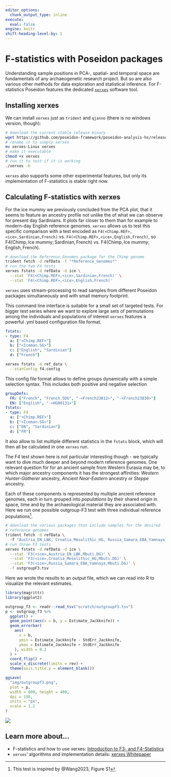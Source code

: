 ```yaml
---
editor_options: 
  chunk_output_type: inline
execute: 
  eval: false
engine: knitr
shift-heading-level-by: 1
---
```


# F-statistics with Poseidon packages

Understanding sample positions in PCA-, spatial- and temporal space are fundamentals of any archaeogenetic research project. But so are also various other methods for data exploration and statistical inference. For F-statistics Poseidon features the dedicated [`xerxes`](https://www.poseidon-adna.org/#/xerxes) software tool.

## Installing xerxes

We can install `xerxes` just as `trident` and `qjanno` (there is no windows version, though):

```bash
# download the current stable release binary
wget https://github.com/poseidon-framework/poseidon-analysis-hs/releases/latest/download/xerxes-Linux
# rename it to simply xerxes
mv xerxes-Linux xerxes
# make it executable
chmod +x xerxes
# run it to test if it is working
./xerxes -h
```

`xerxes` also supports some other experimental features, but only its implementation of F-statistics is stable right now.

## Calculating F-statistics with xerxes

For the ice mummy we previously concluded from the PCA plot, that it seems to feature an ancestry profile not unlike the of what we can observe for present day Sardinians. It plots far closer to them than for example to modern-day English reference genomes. 
`xerxes` allows us to test this specific comparison with a test encoded as  `F4(<Chimp.REF>,<ice>,Sardinian,French)` vs. `F4(<Chimp.REF>,<ice>,English,French)`, so $\textrm{F4}(\textrm{Chimp},\textrm{Ice mummy};\textrm{Sardinian},\textrm{French})$ vs. $\textrm{F4}(\textrm{Chimp},\textrm{Ice mummy};\textrm{English},\textrm{French})$.

```bash
# download the Reference_Genomes package for the Chimp genome
trident fetch -d refData -f "*Reference_Genomes*"
# run the two F4 tests
xerxes fstats -d refData -d ice \
  --stat 'F4(<Chimp.REF>,<ice>,Sardinian,French)' \
  --stat 'F4(<Chimp.REF>,<ice>,English,French)'
```

::: {.callout-note}
`xerxes` uses stream-processing to read samples from different Poseidon packages simultaneously and with small memory footprint.
:::

This command line interface is suitable for a small set of targeted tests. For bigger test series where we want to explore large sets of permutations among the individuals and populations of interest `xerxes` features a powerful .yml based configuration file format.

```yml
fstats:
- type: F4
  a: ["<Chimp.REF>"]
  b: ["<Iceman.SG>"]
  c: ["English", "Sardinian"]
  d: ["French"]
```

```bash
xerxes fstats -d ref_data \
  --statConfig f4.config
```

::: {.callout-note}
This config file format allows to define groups dynamically with a simple selection syntax. This includes both positive and negative selection

```yml
groupDefs:
  FR: ["French", "French.SDG", "-<French23812>", "-<French23830>"]
  EN: ["English", "-<HG00131>"]
fstats:
- type: F4
  a: ["<Chimp.REF>"]
  b: ["<Iceman.SG>"]
  c: ["EN", "Sardinian"]
  d: ["FR"]
```

It also allow to list multiple different statistics in the `fstats` block, which will then all be calculated in one `xerxes` run.
:::

The F4 test shown here is not particular interesting though - we typically want to dive much deeper and beyond modern reference genomes. One relevant question for for an ancient sample from Western Eurasia may be, to which major ancestry components it has the strongest affinities: *Western Hunter-Gatherer* ancestry, *Ancient Near-Eastern* ancestry or *Steppe* ancestry.

Each of these components is represented by multiple ancient reference genomes, each in turn grouped into *populations* by their shared origin in space, time and by the archaeological material they are associated with. Here we run one possible outgroup-F3 test with three individual reference populations^[This test is inspired by @Wang2023, Figure S1].

```bash
# download the various packages that include samples for the desired
# reference genomes
trident fetch -d refData \ 
  -f "Austria_EN_LBK, Croatia_Mesolithic_HG, Russia_Samara_EBA_Yamnaya, Mbuti.DG"
# run three F3 tests
xerxes fstats -d refData -d ice \
  --stat 'F3(<ice>,Austria_EN_LBK,Mbuti.DG)' \
  --stat 'F3(<ice>,Croatia_Mesolithic_HG,Mbuti.DG)' \
  --stat 'F3(<ice>,Russia_Samara_EBA_Yamnaya,Mbuti.DG)' \
  -f outgroupF3.tsv
```

Here we wrote the results to an output file, which we can read into R to visualize the relevant estimates.

```r
library(magrittr)
library(ggplot2)

outgroup_f3 <- readr::read_tsv("scratch/outgroupF3.tsv")
p <- outgroup_f3 %>%
  ggplot() +
  geom_point(aes(x = b, y = Estimate_Jackknife)) +
  geom_errorbar(
    aes(
      x = b,
      ymin = Estimate_Jackknife - StdErr_Jackknife,
      ymax = Estimate_Jackknife + StdErr_Jackknife
    ), width = 0.2
  ) +
  coord_flip() +
  scale_x_discrete(limits = rev) +
  theme(axis.title.y = element_blank())
```

```r
ggsave(
  "img/outgroupf3.png",
  plot = p,
  width = 600, height = 400,
  dpi = 150,
  units = "px",
  scale = 1.2
)
```

![](img/outgroupf3.png)

::: {.callout-tip}
## Learn more about...
- F-statistics and how to use xerxes: [Introduction to F3- and F4-Statistics](https://mpi-eva-archaeogenetics.github.io/comp_human_adna_book/fstats.html)
- `xerxes`' algorithms and implementation details: [xerxes Whitepaper](https://github.com/poseidon-framework/poseidon-analysis-hs/blob/main/docs/xerxes_whitepaper.pdf)
:::


